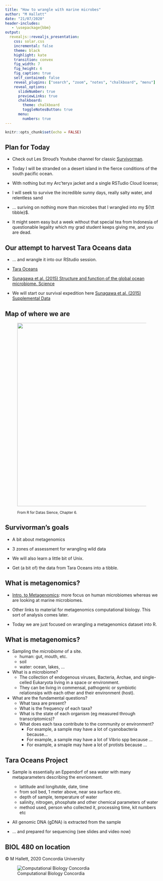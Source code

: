 ```yaml
---
title: "How to wrangle with marine microbes"
author: "M Hallett"
date: "21/07/2020"
header-includes:
   - \usepackage{bbm}
output: 
  revealjs::revealjs_presentation:
    css: solar.css
    incremental: false
    theme: black
    highlight: kate
    transition: convex
    fig_width: 7
    fig_height: 6
    fig_caption: true
    self_contained: false
    reveal_plugins: ["search", "zoom", "notes", "chalkboard", "menu"]
    reveal_options:
      slideNumber: true
      previewLinks: true
      chalkboard: 
        theme: chalkboard
        toggleNotesButton: true
      menu:
        numbers: true
---
```

```r
knitr::opts_chunk$set(echo = FALSE)
```

## Plan for Today

- Check out Les Stroud's Youtube channel for classic [Survivorman](https://www.youtube.com/watch?v=yNxro4Nn_Ok).

- Today I will be stranded on a desert island in the fierce conditions of the south pacific ocean.

- With nothing but my Arc'teryx jacket and a single RSTudio Cloud license;

- I will seek to survive the incredible sunny days, really salty water, and relentless sand 

- ... suriving on nothing more than microbes that I wrangled into my ${\tt tibble}$.

- It might seem easy but a week without that special tea from Indonesia of questionable legality  which my grad student keeps giving me, and you are dead.

## Our attempt to harvest Tara Oceans data 

- ... and wrangle it into our RStudio session.

- [Tara Oceans](https://oceans.taraexpeditions.org/en/)  

- [Sunagawa et al. (2015) Structure and function of the global ocean microbiome. Science](https://science.sciencemag.org/content/348/6237/1261359.long)

- We will start our survival expedition here [Sunagawa et al. (2015) Supplemental Data](http://ocean-microbiome.embl.de/companion.html)


## Map of where we are


<figure class="image">
<p float="center">
  <img src="images/explore_cycle.png" width="600"/> 
</p>
<figcaption><small> From R for Datas Sience, Chapter 6.
</small> </figcaption>
</figure>


## Survivorman's  goals

- A bit about metagenomics

- 3 zones of assessment for wrangling wild data

- We will also learn a little bit of Unix.

- Get (a bit of) the data from Tara Oceans into a tibble.

## What is metagenomics?

- [Intro. to Metagenomics](https://www.youtube.com/watch?v=gWzUWa7-UWA): more focus on human microbiomes whereas we are looking at marine microbiomes.


- Other links to material for metagenomics computational biology. This sort of  analysis comes later.

- Today we are just focused on wrangling a metagenomics dataset into R.


## What is metagenomics?

- Sampling the _microbiome_ of a site.
  - human: gut, mouth, etc.
  - soil 
  - water: ocean, lakes, ...
  
- What is a microbiome?
  - The collection of endogenous viruses, Bacteria, Archae, and single-celled Eukaryota living in a space or environment.
  - They can be living in commensal, pathogenic or symbiotic relationsips with each other and their environment (host).
  
- What are the fundamental questions?
  - What taxa are present?
  - What is the frequency of each taxa?
  - What is the state of each organism (eg measured through transcriptomics)?
  - What does each taxa contribute to the community or environment?
    - For example, a sample may have a lot of cyanobacteria because...
    - For example, a sample may have a lot of Vibrio spp because ...
    - For example, a smaple may have a lot of protists because ...
  
## Tara Oceans Project

- Sample is essentially an Eppendorf of sea water with many metaparameters describing the envrionment.
  - lattitude and longitutde, date, time
  - from soil bed, 1 meter above, near sea surface etc.
  - depth of sample, temperature of water
  - salinity, nitrogen, phosphate and other chemical parameters of water
  - method used, person who collected it, processing time, kit numbers etc

- All genomic DNA (gDNA) is extracted from the sample

- ... and prepared for sequencing (see slides and video now)

## BIOL 480 on location


&copy; M Hallett, 2020 Concordia University

![Computational Biology Concordia](images/apple-touch-icon-114x114.png)


